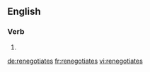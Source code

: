 ==English==

===Verb===
{{head|en}}

# {{en-third-person singular of|renegotiate}}

[[de:renegotiates]]
[[fr:renegotiates]]
[[vi:renegotiates]]